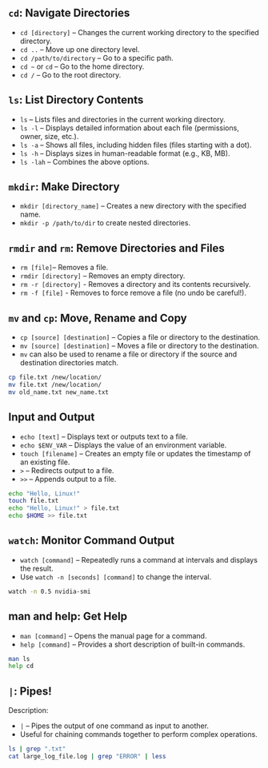 ## `cd`: Navigate Directories {.smaller}
- `cd [directory]` -- Changes the current working directory to the specified directory.
- `cd ..` -- Move up one directory level.
- `cd /path/to/directory` -- Go to a specific path.
- `cd ~` or `cd` -- Go to the home directory.
- `cd /` -- Go to the root directory.

## `ls`: List Directory Contents {.smaller}
- `ls` -- Lists files and directories in the current working directory.
- `ls -l` -- Displays detailed information about each file (permissions, owner, size, etc.).
- `ls -a` -- Shows all files, including hidden files (files starting with a dot).
- `ls -h` -- Displays sizes in human-readable format (e.g., KB, MB).
- `ls -lah` -- Combines the above options.


## `mkdir`: Make Directory {.smaller}
- `mkdir [directory_name]` -- Creates a new directory with the specified name.
- `mkdir -p /path/to/dir` to create nested directories.


## `rmdir` and `rm`: Remove Directories and Files {.smaller}
- `rm [file] `-- Removes a file.
- `rmdir [directory]` -- Removes an empty directory.
- `rm -r [directory]` - Removes a directory and its contents recursively.
- `rm -f [file]` - Removes to force remove a file (no undo be careful!).


## `mv` and `cp`: Move, Rename and Copy {.smaller}
- `cp [source] [destination]` -- Copies a file or directory to the destination.
- `mv [source] [destination]` -- Moves a file or directory to the destination.
- `mv` can also be used to rename a file or directory if the source and destination directories match.

```.bash
cp file.txt /new/location/
mv file.txt /new/location/
mv old_name.txt new_name.txt
```

## Input and Output {.smaller}
- `echo [text]` -- Displays text or outputs text to a file.
- `echo $ENV_VAR` -- Displays the value of an environment variable.
- `touch [filename]` -- Creates an empty file or updates the timestamp of an existing file.
- `>` -- Redirects output to a file.
- `>>` -- Appends output to a file.

```.bash
echo "Hello, Linux!"
touch file.txt
echo "Hello, Linux!" > file.txt
echo $HOME >> file.txt
```

## `watch`: Monitor Command Output {.smaller}
- `watch [command]` -- Repeatedly runs a command at intervals and displays the result.
- Use `watch -n [seconds] [command]` to change the interval.

```.bash
watch -n 0.5 nvidia-smi
```

## man and help: Get Help {.smaller}
- `man [command]` -- Opens the manual page for a command.
- `help [command]` -- Provides a short description of built-in commands.

```.bash
man ls
help cd
```

## `|`: Pipes!{.smaller}
Description:

- `|` -- Pipes the output of one command as input to another.
- Useful for chaining commands together to perform complex operations.

```.bash
ls | grep ".txt"
cat large_log_file.log | grep "ERROR" | less
```
